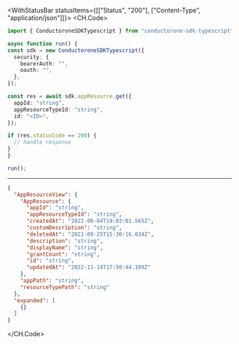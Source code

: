 

<WithStatusBar statusItems={[["Status", "200"], ["Content-Type", "application/json"]]}>
  <CH.Code>
  ```typescript Get.ts
  import { ConductoroneSDKTypescript } from "conductorone-sdk-typescript";

async function run() {
  const sdk = new ConductoroneSDKTypescript({
    security: {
      bearerAuth: "",
      oauth: "",
    },
  });

  const res = await sdk.appResource.get({
    appId: "string",
    appResourceTypeId: "string",
    id: "<ID>",
  });

  if (res.statusCode == 200) {
    // handle response
  }
}

run();
  ```
  ---

  ```json Example Response
  {
    "AppResourceView": {
      "AppResource": {
        "appId": "string",
        "appResourceTypeId": "string",
        "createdAt": "2022-06-04T19:03:01.565Z",
        "customDescription": "string",
        "deletedAt": "2021-09-25T15:30:16.034Z",
        "description": "string",
        "displayName": "string",
        "grantCount": "string",
        "id": "string",
        "updatedAt": "2022-11-14T17:50:44.109Z"
      },
      "appPath": "string",
      "resourceTypePath": "string"
    },
    "expanded": [
      {}
    ]
  }
  ```
  </CH.Code>
</WithStatusBar>

